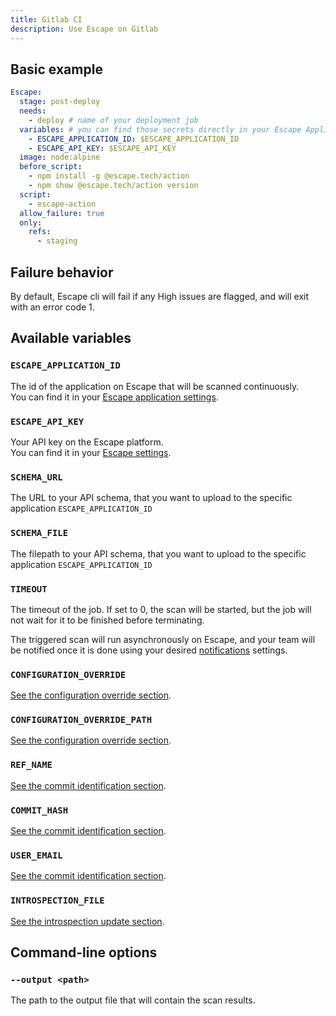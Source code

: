 ```yaml
---
title: Gitlab CI
description: Use Escape on Gitlab
---
```



## Basic example

```yaml
Escape:
  stage: post-deploy
  needs:
    - deploy # name of your deployment job
  variables: # you can find those secrets directly in your Escape Application Settings
    - ESCAPE_APPLICATION_ID: $ESCAPE_APPLICATION_ID
    - ESCAPE_API_KEY: $ESCAPE_API_KEY
  image: node:alpine
  before_script:
    - npm install -g @escape.tech/action
    - npm show @escape.tech/action version
  script:
    - escape-action
  allow_failure: true
  only:
    refs:
      - staging
```

## Failure behavior

By default, Escape cli will fail if any High issues are flagged, and will exit with an error code 1.

## Available variables

### `ESCAPE_APPLICATION_ID` <TypeTag type="string"/> <RequiredTag/>

The id of the application on Escape that will be scanned continuously.  
You can find it in your [Escape application settings](https://app.escape.tech).

### `ESCAPE_API_KEY` <TypeTag type="string"/> <RequiredTag/>

Your API key on the Escape platform.  
You can find it in your [Escape settings](https://app.escape.tech/user/profile/).

### `SCHEMA_URL` <TypeTag type="string"/>

The URL to your API schema, that you want to upload to the specific application `ESCAPE_APPLICATION_ID`

### `SCHEMA_FILE` <TypeTag type="string"/>

The filepath to your API schema, that you want to upload to the specific application `ESCAPE_APPLICATION_ID`

### `TIMEOUT` <TypeTag type="number"/>

The timeout of the job. If set to 0, the scan will be started, but the job will not wait for it to be finished before terminating.

The triggered scan will run asynchronously on Escape, and your team will be notified once it is done using your desired [notifications](/integrations) settings.

### `CONFIGURATION_OVERRIDE` <TypeTag type="string"/>

[See the configuration override section](/ci-cd/configuration-override).

### `CONFIGURATION_OVERRIDE_PATH` <TypeTag type="string"/>

[See the configuration override section](/ci-cd/configuration-override).

### `REF_NAME` <TypeTag type="string"/>

[See the commit identification section](/ci-cd/commit-sha).

### `COMMIT_HASH` <TypeTag type="string"/>

[See the commit identification section](/ci-cd/commit-sha).

### `USER_EMAIL` <TypeTag type="string"/>

[See the commit identification section](/ci-cd/commit-sha).

### `INTROSPECTION_FILE` <TypeTag type="path"/>

[See the introspection update section](/ci-cd/introspection-update).

## Command-line options

### `--output <path>` <TypeTag type="string"/>

The path to the output file that will contain the scan results.
